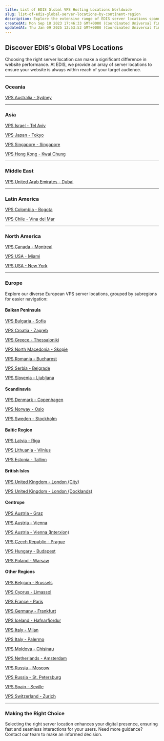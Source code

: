 ```yaml
---
title: List of EDIS Global VPS Hosting Locations Worldwide
slug: list-of-edis-global-server-locations-by-continent-region
description: Explore the extensive range of EDIS server locations spanning continents from Asia to South America. Find the perfect hosting region tailored to your audience's proximity for optimum performance.
createdAt: Mon Sep 18 2023 17:46:33 GMT+0000 (Coordinated Universal Time)
updatedAt: Thu Jan 09 2025 12:53:52 GMT+0000 (Coordinated Universal Time)
---
```



## Discover EDIS's Global VPS Locations

Choosing the right server location can make a significant difference in website performance. At EDIS, we provide an array of server locations to ensure your website is always within reach of your target audience.

<CtaButton label="Explore All Our VPS Offerings" link="https://www.edisglobal.com/#start-now" openInNewTab={true} />

***

### Oceania

[VPS Australia - Sydney](https://www.edisglobal.com/vps-hosting/australia-sydney)

***

### Asia

[VPS Israel - Tel Aviv](https://www.edisglobal.com/vps-hosting/israel-tel-aviv)

[VPS Japan - Tokyo](https://www.edisglobal.com/vps-hosting/japan-tokyo)

[VPS Singapore - Singapore](https://www.edisglobal.com/vps-hosting/singapore-singapore)

[VPS Hong Kong - Kwai Chung](https://www.edisglobal.com/vps-hosting/hongkong-kwai-chung)

***

### Middle East

[VPS United Arab Emirates - Dubai](https://www.edisglobal.com/vps-hosting/united-arab-emirates-dubai)

***

### Latin America

[VPS Colombia - Bogota](https://www.edisglobal.com/vps-hosting/colombia-bogota)

[VPS Chile - Vina del Mar](https://www.edisglobal.com/vps-hosting/chile-vina-del-mar)

***

### North America

[VPS Canada - Montreal](https://www.edisglobal.com/vps-hosting/canada-montreal)

[VPS USA - Miami](https://www.edisglobal.com/vps-hosting/usa-miami)

[VPS USA - New York](https://www.edisglobal.com/vps-hosting/usa-new-york)

***

### Europe

Explore our diverse European VPS server locations, grouped by subregions for easier navigation:

#### Balkan Peninsula

[VPS Bulgaria - Sofia](https://www.edisglobal.com/vps-hosting/bulgaria-sofia)

[VPS Croatia - Zagreb](https://www.edisglobal.com/vps-hosting/croatia-zagreb)

[VPS Greece - Thessaloniki](https://www.edisglobal.com/vps-hosting/greece-thessaloniki)

[VPS North Macedonia - Skopje](https://www.edisglobal.com/vps-hosting/north-macedonia-skopje)

[VPS Romania - Bucharest](https://www.edisglobal.com/vps-hosting/romania-bucharest)

[VPS Serbia - Belgrade](https://www.edisglobal.com/vps-hosting/serbia-belgrade)

[VPS Slovenia - Ljubljana](https://www.edisglobal.com/vps-hosting/slovenia-ljubljana)

#### Scandinavia

[VPS Denmark - Copenhagen](https://www.edisglobal.com/vps-hosting/denmark-copenhagen)

[VPS Norway - Oslo](https://www.edisglobal.com/vps-hosting/norway-oslo)

[VPS Sweden - Stockholm](https://www.edisglobal.com/vps-hosting/sweden-stockholm)

#### Baltic Region

[VPS Latvia - Riga](https://www.edisglobal.com/vps-hosting/latvia-riga)

[VPS Lithuania - Vilnius](https://www.edisglobal.com/vps-hosting/lithuania-vilnius)

[VPS Estonia - Tallinn](https://www.edisglobal.com/vps-hosting/estonia-tallinn)

#### British Isles

[VPS United Kingdom - London (City)](https://www.edisglobal.com/vps-hosting/united-kingdom-london-city)

[VPS United Kingdom - London (Docklands)](https://www.edisglobal.com/vps-hosting/unitedkingdom-london-docklands)

#### Centrope

[VPS Austria - Graz](https://www.edisglobal.com/vps-hosting/austria-graz)

[VPS Austria - Vienna](https://www.edisglobal.com/vps-hosting/austria-vienna)

[VPS Austria - Vienna (Interxion)](https://www.edisglobal.com/vps-hosting/austria-vienna-interxion)

[VPS Czech Republic - Prague](https://www.edisglobal.com/vps-hosting/czech-republic-prague)

[VPS Hungary - Budapest](https://www.edisglobal.com/vps-hosting/hungary-budapest)

[VPS Poland - Warsaw](https://www.edisglobal.com/vps-hosting/poland-warsaw)

#### Other Regions

[VPS Belgium - Brussels](https://www.edisglobal.com/vps-hosting/belgium-brussels)

[VPS Cyprus - Limassol](https://www.edisglobal.com/vps-hosting/cyprus-limassol)

[VPS France - Paris](https://www.edisglobal.com/vps-hosting/france-paris)

[VPS Germany - Frankfurt](https://www.edisglobal.com/vps-hosting/germany-frankfurt)

[VPS Iceland - Hafnarfjordur](https://www.edisglobal.com/vps-hosting/iceland-hafnarfjordur)

[VPS Italy - Milan](https://www.edisglobal.com/vps-hosting/italy-milan)

[VPS Italy - Palermo](https://www.edisglobal.com/vps-hosting/italy-palermo)

[VPS Moldova - Chisinau](https://www.edisglobal.com/vps-hosting/moldova-chisinau)

[VPS Netherlands - Amsterdam](https://www.edisglobal.com/vps-hosting/netherlands-amsterdam)

[VPS Russia - Moscow](https://www.edisglobal.com/vps-hosting/russia-moscow)

[VPS Russia - St. Petersburg](https://www.edisglobal.com/vps-hosting/russia-st-petersburg)

[VPS Spain - Seville](https://www.edisglobal.com/vps-hosting/spain-seville)

[VPS Switzerland - Zurich](https://www.edisglobal.com/vps-hosting/switzerland-zurich)

***

### Making the Right Choice

Selecting the right server location enhances your digital presence, ensuring fast and seamless interactions for your users. Need more guidance? Contact our team to make an informed decision.